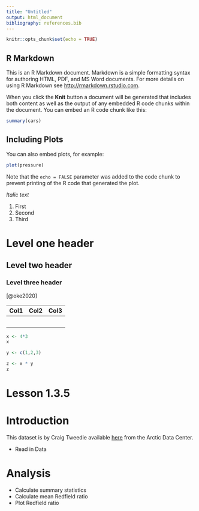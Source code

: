 ```yaml
---
title: "Untitled"
output: html_document
bibliography: references.bib
---
```


```r
knitr::opts_chunk$set(echo = TRUE)
```

## R Markdown

This is an R Markdown document. Markdown is a simple formatting syntax for authoring HTML, PDF, and MS Word documents. For more details on using R Markdown see <http://rmarkdown.rstudio.com>.

When you click the **Knit** button a document will be generated that includes both content as well as the output of any embedded R code chunks within the document. You can embed an R code chunk like this:

```r
summary(cars)
```

## Including Plots

You can also embed plots, for example:

```r
plot(pressure)
```

Note that the `echo = FALSE` parameter was added to the code chunk to prevent printing of the R code that generated the plot.

*Italic text*

1.  First
2.  Second
3.  Third

# Level one header

## Level two header

### Level three header

[@oke2020]

| Col1 | Col2 | Col3 |
|------|------|------|
|      |      |      |
|      |      |      |
|      |      |      |
|      |      |      |
|      |      |      |

```r
x <- 4*3
x

y <- c(1,2,3)

z <- x * y
z
```

# Lesson 1.3.5

# Introduction
This dataset is by Craig Tweedie available [here](https://doi.org/10.18739/A25T3FZ8X) from the Arctic Data Center.  

* Read in Data


# Analysis
* Calculate summary statistics
* Calculate mean Redfield ratio
* Plot Redfield ratio
